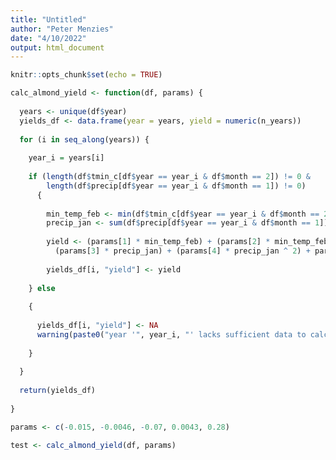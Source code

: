 ```yaml
---
title: "Untitled"
author: "Peter Menzies"
date: "4/10/2022"
output: html_document
---
```


```r
knitr::opts_chunk$set(echo = TRUE)
```

```r
calc_almond_yield <- function(df, params) {
  
  years <- unique(df$year)
  yields_df <- data.frame(year = years, yield = numeric(n_years))
  
  for (i in seq_along(years)) {
    
    year_i = years[i]
    
    if (length(df$tmin_c[df$year == year_i & df$month == 2]) != 0 &
        length(df$precip[df$year == year_i & df$month == 1]) != 0) 
      {
    
        min_temp_feb <- min(df$tmin_c[df$year == year_i & df$month == 2])
        precip_jan <- sum(df$precip[df$year == year_i & df$month == 1])
        
        yield <- (params[1] * min_temp_feb) + (params[2] * min_temp_feb ^ 2) +
          (params[3] * precip_jan) + (params[4] * precip_jan ^ 2) + params[5]
        
        yields_df[i, "yield"] <- yield
      
    } else 
      
    {
    
      yields_df[i, "yield"] <- NA
      warning(paste0("year '", year_i, "' lacks sufficient data to calculate yield anomaly"))
    
    }
    
  } 
  
  return(yields_df)
  
}
```


```r
params <- c(-0.015, -0.0046, -0.07, 0.0043, 0.28)

test <- calc_almond_yield(df, params)
```






